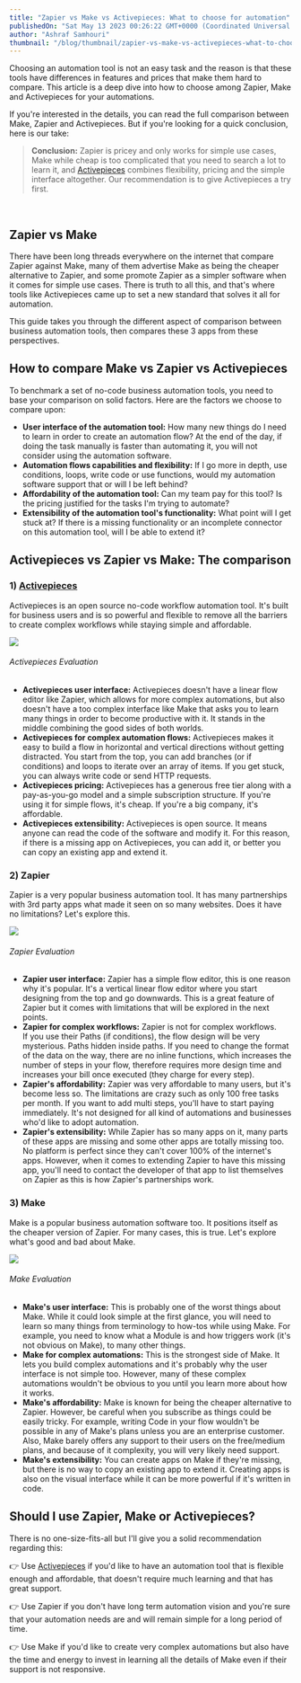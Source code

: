 ```yaml
---
title: "Zapier vs Make vs Activepieces: What to choose for automation"
publishedOn: "Sat May 13 2023 00:26:22 GMT+0000 (Coordinated Universal Time)"
author: "Ashraf Samhouri"
thumbnail: "/blog/thumbnail/zapier-vs-make-vs-activepieces-what-to-choose-for-automation.png"
---
```


Choosing an automation tool is not an easy task and the reason is that these tools have differences in features and prices that make them hard to compare. This article is a deep dive into how to choose among Zapier, Make and Activepieces for your automations.

If you're interested in the details, you can read the full comparison between Make, Zapier and Activepieces. But if you're looking for a quick conclusion, here is our take:

> **Conclusion:** Zapier is pricey and only works for simple use cases, Make while cheap is too complicated that you need to search a lot to learn it, and [Activepieces](https://cloud.activepieces.com/sign-up) combines flexibility, pricing and the simple interface altogether. Our recommendation is to give Activepieces a try first.

‍

Zapier vs Make
--------------

There have been long threads everywhere on the internet that compare Zapier against Make, many of them advertise Make as being the cheaper alternative to Zapier, and some promote Zapier as a simpler software when it comes for simple use cases. There is truth to all this, and that's where tools like Activepieces came up to set a new standard that solves it all for automation.

This guide takes you through the different aspect of comparison between business automation tools, then compares these 3 apps from these perspectives.

How to compare Make vs Zapier vs Activepieces
---------------------------------------------

To benchmark a set of no-code business automation tools, you need to base your comparison on solid factors. Here are the factors we choose to compare upon:

*   **User interface of the automation tool:** How many new things do I need to learn in order to create an automation flow? At the end of the day, if doing the task manually is faster than automating it, you will not consider using the automation software.
*   **Automation flows capabilities and flexibility:** If I go more in depth, use conditions, loops, write code or use functions, would my automation software support that or will I be left behind?
*   **Affordability of the automation tool:** Can my team pay for this tool? Is the pricing justified for the tasks I'm trying to automate?
*   **Extensibility of the automation tool's functionality:** What point will I get stuck at? If there is a missing functionality or an incomplete connector on this automation tool, will I be able to extend it?

Activepieces vs Zapier vs Make: The comparison
----------------------------------------------

### 1) [Activepieces](https://cloud.activepieces.com/sign-up)

Activepieces is an open source no-code workflow automation tool. It's built for business users and is so powerful and flexible to remove all the barriers to create complex workflows while staying simple and affordable.

![](https://uploads-ssl.webflow.com/62c21c5254de25f99c48bdfe/643c9c5114c7ea0f88e0475a_640f6b481ff9dc1d433e2706_Screenshot%202023-03-13%20at%2021.27.13-p-2000.png)

###### Activepieces Evaluation

*   **Activepieces user interface:** Activepieces doesn't have a linear flow editor like Zapier, which allows for more complex automations, but also doesn't have a too complex interface like Make that asks you to learn many things in order to become productive with it. It stands in the middle combining the good sides of both worlds.
*   **Activepieces for complex automation flows:** Activepieces makes it easy to build a flow in horizontal and vertical directions without getting distracted. You start from the top, you can add branches (or if conditions) and loops to iterate over an array of items. If you get stuck, you can always write code or send HTTP requests.
*   **Activepieces pricing:** Activepieces has a generous free tier along with a pay-as-you-go model and a simple subscription structure. If you're using it for simple flows, it's cheap. If you're a big company, it's affordable.
*   **Activepieces extensibility:** Activepieces is open source. It means anyone can read the code of the software and modify it. For this reason, if there is a missing app on Activepieces, you can add it, or better you can copy an existing app and extend it.

### 2) Zapier

Zapier is a very popular business automation tool. It has many partnerships with 3rd party apps what made it seen on so many websites. Does it have no limitations? Let's explore this.

![](https://uploads-ssl.webflow.com/62c21c5254de25f99c48bdfe/645e71fab7d061059dd95e4a_woocommerce-zapier-new-subscriber-coupon.webp)

###### Zapier Evaluation

*   **Zapier user interface:** Zapier has a simple flow editor, this is one reason why it's popular. It's a vertical linear flow editor where you start designing from the top and go downwards. This is a great feature of Zapier but it comes with limitations that will be explored in the next points.
*   **Zapier for complex workflows:** Zapier is not for complex workflows. If you use their Paths (if conditions), the flow design will be very mysterious. Paths hidden inside paths. If you need to change the format of the data on the way, there are no inline functions, which increases the number of steps in your flow, therefore requires more design time and increases your bill once executed (they charge for every step).
*   **Zapier's affordability:** Zapier was very affordable to many users, but it's become less so. The limitations are crazy such as only 100 free tasks per month. If you want to add multi steps, you'll have to start paying immediately. It's not designed for all kind of automations and businesses who'd like to adopt automation.
*   **Zapier's extensibility:** While Zapier has so many apps on it, many parts of these apps are missing and some other apps are totally missing too. No platform is perfect since they can't cover 100% of the internet's apps. However, when it comes to extending Zapier to have this missing app, you'll need to contact the developer of that app to list themselves on Zapier as this is how Zapier's partnerships work.

### 3) Make

Make is a popular business automation software too. It positions itself as the cheaper version of Zapier. For many cases, this is true. Let's explore what's good and bad about Make.

![](https://uploads-ssl.webflow.com/62c21c5254de25f99c48bdfe/643ca1d204b2bb51dba7a3ab_62149bf1d4342e2a803bafbe_make-integromat-interface-automatisation.png)

###### Make Evaluation

*   **Make's user interface:** This is probably one of the worst things about Make. While it could look simple at the first glance, you will need to learn so many things from terminology to how-tos while using Make. For example, you need to know what a Module is and how triggers work (it's not obvious on Make), to many other things.
*   **Make for complex automations:** This is the strongest side of Make. It lets you build complex automations and it's probably why the user interface is not simple too. However, many of these complex automations wouldn't be obvious to you until you learn more about how it works.
*   **Make's affordability:** Make is known for being the cheaper alternative to Zapier. However, be careful when you subscribe as things could be easily tricky. For example, writing Code in your flow wouldn't be possible in any of Make's plans unless you are an enterprise customer. Also, Make barely offers any support to their users on the free/medium plans, and because of it complexity, you will very likely need support.
*   **Make's extensibility:** You can create apps on Make if they're missing, but there is no way to copy an existing app to extend it. Creating apps is also on the visual interface while it can be more powerful if it's written in code.

Should I use Zapier, Make or Activepieces?
------------------------------------------

There is no one-size-fits-all but I'll give you a solid recommendation regarding this:

👉 Use [Activepieces](https://cloud.activepieces.com/sign-up) if you'd like to have an automation tool that is flexible enough and affordable, that doesn't require much learning and that has great support.

👉 Use Zapier if you don't have long term automation vision and you're sure that your automation needs are and will remain simple for a long period of time.

👉 Use Make if you'd like to create very complex automations but also have the time and energy to invest in learning all the details of Make even if their support is not responsive.

